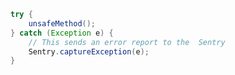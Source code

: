 ```java
try {
    unsafeMethod();
} catch (Exception e) {
    // This sends an error report to the  Sentry
    Sentry.captureException(e);
}
```
